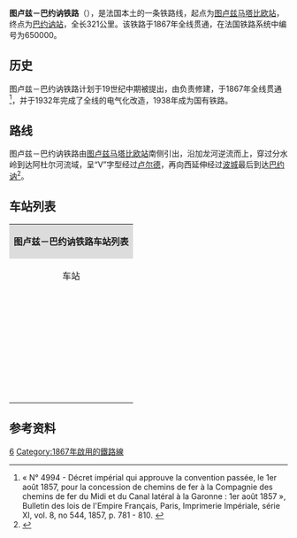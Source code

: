 {{Infobox rail system-route
|collapsed=no
|box_width=
|rail_name=图卢兹－巴约讷铁路<br>{{lang|fr|Ligne de Toulouse-Matabiau à Bayonne}}
|banner_color=
|sec_banner_color=
|logo_filename=
|image_width=
|logo_bgcolor=
|logo_note=
|image = Ligne Toulouse-Bayonne.svg
|imagesize=
|caption= 图卢兹－巴约讷铁路线路图
|system_map=
|mapimage_width=
|map_bgcolor=
|locale={{FRA}}
|service_type=客货共用
|start=[[图卢兹马塔比欧站|图卢兹马塔比欧站]]、[[巴约讷站|巴约讷站]]
|begin_operation=
|end_operation=
|operation_note=
|system_length=321公里
|length_in_operation=
|total_length=
|status=使用中
|line_title=线路
|lines=[[复线铁路|复线铁路]]<small>（皮约以东）</small><br>[[单线铁路|单线铁路]]<small>（皮约以西）</small>
|stations=
|route_title=线路
|main_route=
|secondary_route=
|branch_route=
|standard=
|main_stations=[[图卢兹马塔比欧站|图卢兹马塔比欧站]]、[[塔布站|塔布站]]、[[波城站|波城站]]、[[巴约讷站|巴约讷站]]
|ridership=
|fleet_size=
|max_speed= 
|track_gauge={{standard gauge}}
|distance_between_mainlines=
|min_radius=
|max_grade=
|block_signal=自动闭塞
|electrified=1500v
|depot=
|operator={{法国交通数据|sncf}}
|franchise=
|hq=
|key_person=
|website=
|route_map=
}}

'''图卢兹－巴约讷铁路'''（{{lang-fr|Ligne de Toulouse-Matabiau à Bayonne}}），是法国本土的一条铁路线，起点为[[图卢兹马塔比欧站|图卢兹马塔比欧站]]，终点为[[巴约讷站|巴约讷站]]，全长321公里。该铁路于1867年全线贯通，在法国铁路系统中编号为650000。

==历史==

图卢兹－巴约讷铁路计划于19世纪中期被提出，由{{link-fr|法国南部与加龙河运河铁路公司|Compagnie des chemins de fer du Midi et du Canal latéral à la Garonne}}负责修建，于1867年全线贯通<ref>« N° 4994 - Décret impérial qui approuve la convention passée, le 1er août 1857, pour la concession de chemins de fer à la Compagnie des chemins de fer du Midi et du Canal latéral à la Garonne : 1er août 1857 », Bulletin des lois de l'Empire Français, Paris, Imprimerie Impériale, série XI, vol. 8, no 544, 1857, p. 781 - 810. {{fr}}</ref>，并于1932年完成了全线的电气化改造，1938年成为国有铁路。

==路线==

图卢兹－巴约讷铁路由[[图卢兹马塔比欧站|图卢兹马塔比欧站]]南侧引出，沿加龙河逆流而上，穿过分水岭到达阿杜尔河流域，呈“V”字型经过[[卢尔德|卢尔德]]，再向西延伸经过[[波城|波城]]最后到达[[巴约讷|巴约讷]]<ref name="geo">{{Cite web|url=https://www.geoportail.gouv.fr/carte|title=Carte|accessdate=2020-09-28|author=Géoportail|language=fr|publisher=Géoportail|archive-url=https://web.archive.org/web/20170129154129/https://www.geoportail.gouv.fr/carte/|archive-date=2017-01-29|dead-url=yes}}</ref>。

==车站列表==

{| class="wikitable mw-collapsible " style="margin:1em auto 1em auto; font-size:smaller"
|colspan="5" align="center" style="background:#DCDCDC"|'''图卢兹－巴约讷铁路车站列表'''
|-
!align="center" |车站
!align="center" |公里数
!align="center" |交汇路线
!align="center" |本线停靠车种
!align="center" |可换乘交通
|-
|align="center"|{{Arret|Toulouse-Matabiau|[[图卢兹马塔比欧站|图卢兹马塔比欧站]]}}
|0
|[[布里夫拉盖亚尔德－图卢兹铁路|布里夫拉盖亚尔德－图卢兹铁路]]↗<br>[[波尔多－塞特铁路|波尔多－塞特铁路]]<small>（塞特方向）</small>↘<br>[[波尔多－塞特铁路|波尔多－塞特铁路]]<small>（波尔多方向）</small>↖
|align="center"|{{法国交通数据|tgv}}<br>{{法国交通数据|ouigo}}<br>{{法国交通数据|ic}}<br>{{法国交通数据|ter|occ}}
|→[[图卢兹汽车站|图卢兹汽车站]]<br>{{Flixbus logo}}<br>{{Ouibus logo}}<br>{{法国交通数据|car|occ}}<br>{{法国交通数据/城市公共交通|图卢兹}}
|-
|align="center"|{{Arret|Toulouse-Saint-Agne|[[图卢兹圣安妮站|图卢兹圣安妮站]]}}
|3.857
|[[图卢兹－欧什铁路|图卢兹－欧什铁路]]↙
|align="center"|{{法国交通数据|ter|occ}}
|{{法国交通数据/城市公共交通|图卢兹}}
|-
|align="center"|{{Arret|Portet-Saint-Simon|[[波尔泰圣西蒙站|波尔泰圣西蒙站]]}}
|11.712
|[[波尔泰圣西蒙－普伊格塞尔达铁路|波尔泰圣西蒙－普伊格塞尔达铁路]]↘
|align="center"|{{法国交通数据|ter|occ}}
|{{法国交通数据/城市公共交通|图卢兹}}
|-
|align="center"|{{Arret|Muret|[[米雷站|米雷站]]}}
|20.775
|
|align="center"|{{法国交通数据|ter|occ}}
|{{法国交通数据/城市公共交通|图卢兹}}
|-
|align="center"|{{Arret|Le Fauga|[[勒福加站|勒福加站]]}}
|28.290
|
|align="center"|{{法国交通数据|ter|occ}}
|
|-
|align="center"|{{Arret|Longages - Noé|[[隆加日-诺埃站|隆加日-诺埃站]]}}
|34.176
|
|align="center"|{{法国交通数据|ter|occ}}
|
|-
|align="center"|{{Arret|Carbonne|[[卡博讷站|卡博讷站]]}}
|41.439
|
|align="center"|{{法国交通数据|ter|occ}}
|{{法国交通数据|car|31}}
|-
|align="center"|{{Arret|Cazères|[[卡泽尔站|卡泽尔站]]}}
|55.813
|
|align="center"|{{法国交通数据|ter|occ}}
|
|-
|align="center"|{{Arret|Martres-Tolosane|[[马特尔-托洛萨讷站|马特尔-托洛萨讷站]]}}
|61.552
|
|align="center"|{{法国交通数据|ter|occ}}
|{{法国交通数据|car|31}}
|-
|align="center"|{{Arret|Boussens|[[布桑斯站|布桑斯站]]}}
|65.692
|
|align="center"|{{法国交通数据|ter|occ}}
|{{法国交通数据|car|31}}
|-
|align="center"|{{Arret|Saint-Martory|[[圣马托里站|圣马托里站]]}}
|71.709
|
|align="center"|{{法国交通数据|ter|occ}}
|
|-
|align="center"|{{Arret|Saint-Gaudens|[[圣戈当斯站|圣戈当斯站]]}}
|90.327
|
|align="center"|{{法国交通数据|ter|occ}}
|{{法国交通数据|car|31}}
|-
|align="center"|{{Arret|Montréjeau - Gourdan-Polignan|[[蒙特雷若-古尔当波利尼昂站|蒙特雷若-古尔当波利尼昂站]]}}
|103.877
|
|align="center"|{{法国交通数据|ter|occ}}
|{{法国交通数据|car|31}}
|-
|align="center"|{{Arret|Lannemezan|[[拉讷默藏站|拉讷默藏站]]}}
|120.454
|
|align="center"|{{法国交通数据|ter|ic}}<br>{{法国交通数据|ter|occ}}
|{{法国交通数据|car|31}}
|-
|align="center"|{{Arret|Capvern|[[卡韦恩站|卡韦恩站]]}}
|126.047
|
|align="center"|{{法国交通数据|ter|occ}}
|{{法国交通数据|car|31}}
|-
|align="center"|{{Arret|Tournay|[[图尔奈站|图尔奈站]]}}
|138.613
|
|align="center"|{{法国交通数据|ter|occ}}
|{{法国交通数据|car|31}}
|-
|align="center"|{{Arret|Tarbes|[[塔布站|塔布站]]}}
|156.293
|
|align="center"|{{法国交通数据|tgv}}<br>{{法国交通数据|ic}}<br>{{法国交通数据|ter|naq}}<br>{{法国交通数据|ter|occ}}
|{{法国交通数据|car|65}}<br>{{Flixbus logo}}<br>{{Ouibus logo}}<br>{{法国交通数据/城市公共交通|塔布}}
|-
|align="center"|{{Arret|Ossun|[[奥桑站|奥桑站]]}}
|166.450
|
|align="center"|{{法国交通数据|ter|naq}}<br>{{法国交通数据|ter|occ}}
|{{法国交通数据|car|65}}
|-
|align="center"|{{Arret|Lourdes|[[卢尔德站|卢尔德站]]}}
|176.863
|
|align="center"|{{法国交通数据|tgv}}<br>{{法国交通数据|ic}}<br>{{法国交通数据|ter|naq}}<br>{{法国交通数据|ter|occ}}
|{{法国交通数据|car|64}}<br>{{法国交通数据|car|65}}<br>{{法国交通数据/城市公共交通|卢尔德}}
|-
|align="center"|{{Arret|Saint-Pé-de-Bigorre|[[比戈尔地区圣佩站|比戈尔地区圣佩站]]}}
|187.200
|
|align="center"|{{法国交通数据|ter|naq}}<br>{{法国交通数据|ter|occ}}
|
|-
|align="center"|{{Arret|Montaut - Bétharram|[[蒙托-贝塔拉姆站|蒙托-贝塔拉姆站]]}}
|191.761
|
|align="center"|{{法国交通数据|ter|naq}}<br>{{法国交通数据|ter|occ}}
|
|-
|align="center"|{{Arret|Coarraze - Nay|[[科阿拉兹-奈站|科阿拉兹-奈站]]}}
|198.917
|
|align="center"|{{法国交通数据|ter|naq}}<br>{{法国交通数据|ter|occ}}
|
|-
|align="center"|{{Arret|Assat|[[阿萨站|阿萨站]]}}
|208.237
|
|align="center"|{{法国交通数据|ter|naq}}<br>{{法国交通数据|ter|occ}}
|
|-
|align="center"|{{Arret|Pau|[[波城站|波城站]]}}
|215.735
|{{link-fr|波城－康弗朗铁路|Ligne de Pau à Canfranc (frontière)}}↘
|align="center"|{{法国交通数据|tgv}}<br>{{法国交通数据|ic}}<br>{{法国交通数据|ter|naq}}<br>{{法国交通数据|ter|occ}}
|{{法国交通数据|car|64}}<br>{{Flixbus logo}}<br>{{Ouibus logo}}<br>{{法国交通数据/城市公共交通|塔布}}
|-
|align="center"|{{Arret|Lescar|[[莱斯卡尔站|莱斯卡尔站]]}}
|222.366
|
|align="center"|{{法国交通数据|ter|naq}}
|
|-
|align="center"|{{Arret|Artix|[[阿尔蒂克斯站|阿尔蒂克斯站]]}}
|236.034
|
|align="center"|{{法国交通数据|ter|naq}}
|
|-
|align="center"|{{Arret|Orthez|[[奥尔泰兹站|奥尔泰兹站]]}}
|255.484
|
|align="center"|{{法国交通数据|tgv}}<br>{{法国交通数据|ic}}<br>{{法国交通数据|ter|naq}}
|{{法国交通数据|car|64}}
|-
|align="center"|{{Arret|Puyôo|[[皮约站|皮约站]]}}
|270.225
|[[皮约－达克斯铁路|皮约－达克斯铁路]]↙
|align="center"|{{法国交通数据|ter|naq}}
|{{法国交通数据|car|64}}
|-
|align="center"|{{Arret|Peyrehorade|[[佩雷奥拉德站|佩雷奥拉德站]]}}
|287.827
|
|align="center"|{{法国交通数据|ter|naq}}
|
|-
|align="center"|{{Arret|Urt|[[于尔特站|于尔特站]]}}
|304.945
|
|align="center"|{{法国交通数据|ter|naq}}
|
|-
|
|319.332
|[[巴约讷－圣让皮耶德波尔铁路|巴约讷－圣让皮耶德波尔铁路]]↗
|
|
|-
|
|319.405
|[[波尔多－伊伦铁路|波尔多－伊伦铁路]]↗<small>（伊伦方向）</small>
|
|
|-
|align="center"|{{Arret|Bayonne|[[巴约讷站|巴约讷站]]}}
|321.388
|[[波尔多－伊伦铁路|波尔多－伊伦铁路]]↓<small>（波尔多方向）</small>
|align="center"|{{法国交通数据|tgv}}<br>{{法国交通数据|ic}}<br>{{法国交通数据|ter|naq}}
|{{法国交通数据|car|64}}<br>{{Flixbus logo}}<br>{{Ouibus logo}}<br>{{法国交通数据/城市公共交通|巴约讷}}
|}

==参考资料==
{{Reflist}}
{{法国主要铁路线}}
[[Category:法國鐵路線|6]]
[[Category:1867年啟用的鐵路線|Category:1867年啟用的鐵路線]]